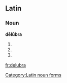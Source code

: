 ==Latin==

===Noun===
'''dēlūbra''' {{n}}

# {{inflection of|delubrum|dēlūbrum|nom|p|lang=la}}
# {{inflection of|delubrum|dēlūbrum|acc|p|lang=la}}
# {{inflection of|delubrum|dēlūbrum|voc|p|lang=la}}

[[Category:Latin noun forms]]

[[fr:delubra]]